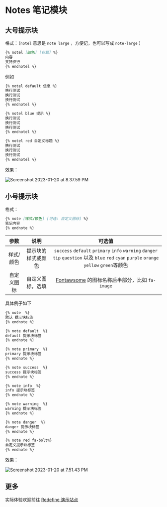 # Notes 笔记模块



## 大号提示块

格式：（`notel` 意思是 `note large` ，方便记，也可以写成 `note-large` ）

```markdown
{% notel [颜色] [标题] %}
内容
支持换行
{% endnotel %}
```

例如

```markdown
{% notel default 信息 %}
换行测试
换行测试
换行测试
{% endnotel %}

{% notel blue 提示 %}
换行测试
换行测试
换行测试
{% endnotel %}

{% notel red 自定义标题 %}
换行测试
换行测试
换行测试
{% endnotel %}
```

效果：

![Screenshot 2023-01-20 at 8.37.59 PM](https://evan.beee.top/img/2023/01/20/c1395f65bfa84fe07886245c92d18f49.png)



## 小号提示块

格式：

```markdown
{% note [样式/颜色] [可选: 自定义图标] %}
笔记内容
{% endnote %}
```

| 参数 | 说明 | 可选值 |
| :---: | :---: | :---: |
| 样式/颜色 | 提示块的样式或颜色 | `success` `default` `primary` `info` `warning` `danger` `tip` `question` 以及 `blue` `red` `cyan` `purple` `orange` `yellow` `green`等颜色 |
| 自定义图标 | 自定义图标，选填 | [Fontawsome](https://fontawesome.com/search) 的图标名称后半部分，比如 `fa-image` |


具体例子如下

```html
{% note  %}
默认 提示块标签
{% endnote %}

{% note default  %}
default 提示块标签
{% endnote %}

{% note primary  %}
primary 提示块标签
{% endnote %}

{% note success  %}
success 提示块标签
{% endnote %}

{% note info  %}
info 提示块标签
{% endnote %}

{% note warning  %}
warning 提示块标签
{% endnote %}

{% note danger  %}
danger 提示块标签
{% endnote %}

{% note red fa-bolt%}
自定义提示块标签
{% endnote %}
```

效果：



![Screenshot 2023-01-20 at 7.51.43 PM](https://evan.beee.top/img/2023/01/20/d97817b2d310e0f13852afa05cc222fd.png)

## 更多

实际体验欢迎前往 [Redefine 演示站点](https://redefine.ohevan.com/2022/10/02/theme-demo/)
